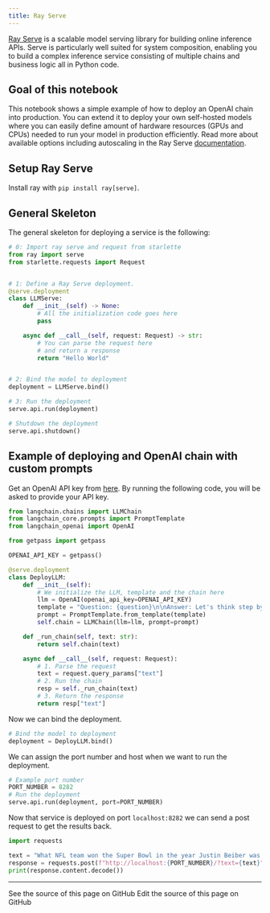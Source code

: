 ```yaml
---
title: Ray Serve
---
```


[Ray Serve](https://docs.ray.io/en/latest/serve/index.html) is a scalable model serving library for building online inference APIs. Serve is particularly well suited for system composition, enabling you to build a complex inference service consisting of multiple chains and business logic all in Python code.

## Goal of this notebook

This notebook shows a simple example of how to deploy an OpenAI chain into production. You can extend it to deploy your own self-hosted models where you can easily define amount of hardware resources (GPUs and CPUs) needed to run your model in production efficiently. Read more about available options including autoscaling in the Ray Serve [documentation](https://docs.ray.io/en/latest/serve/getting_started.html).

## Setup Ray Serve

Install ray with `pip install ray[serve]`.

## General Skeleton

The general skeleton for deploying a service is the following:

```python
# 0: Import ray serve and request from starlette
from ray import serve
from starlette.requests import Request


# 1: Define a Ray Serve deployment.
@serve.deployment
class LLMServe:
    def __init__(self) -> None:
        # All the initialization code goes here
        pass

    async def __call__(self, request: Request) -> str:
        # You can parse the request here
        # and return a response
        return "Hello World"


# 2: Bind the model to deployment
deployment = LLMServe.bind()

# 3: Run the deployment
serve.api.run(deployment)
```

```python
# Shutdown the deployment
serve.api.shutdown()
```

## Example of deploying and OpenAI chain with custom prompts

Get an OpenAI API key from [here](https://platform.openai.com/account/api-keys). By running the following code, you will be asked to provide your API key.

```python
from langchain.chains import LLMChain
from langchain_core.prompts import PromptTemplate
from langchain_openai import OpenAI
```

```python
from getpass import getpass

OPENAI_API_KEY = getpass()
```

```python
@serve.deployment
class DeployLLM:
    def __init__(self):
        # We initialize the LLM, template and the chain here
        llm = OpenAI(openai_api_key=OPENAI_API_KEY)
        template = "Question: {question}\n\nAnswer: Let's think step by step."
        prompt = PromptTemplate.from_template(template)
        self.chain = LLMChain(llm=llm, prompt=prompt)

    def _run_chain(self, text: str):
        return self.chain(text)

    async def __call__(self, request: Request):
        # 1. Parse the request
        text = request.query_params["text"]
        # 2. Run the chain
        resp = self._run_chain(text)
        # 3. Return the response
        return resp["text"]
```

Now we can bind the deployment.

```python
# Bind the model to deployment
deployment = DeployLLM.bind()
```

We can assign the port number and host when we want to run the deployment.

```python
# Example port number
PORT_NUMBER = 8282
# Run the deployment
serve.api.run(deployment, port=PORT_NUMBER)
```

Now that service is deployed on port `localhost:8282` we can send a post request to get the results back.

```python
import requests

text = "What NFL team won the Super Bowl in the year Justin Beiber was born?"
response = requests.post(f"http://localhost:{PORT_NUMBER}/?text={text}")
print(response.content.decode())
```

---

<CardGroup cols={2}>
  <Card title="View Source" icon="eye" href="https://github.com/langchain-ai/docs/blob/main/src/oss/python/integrations/providers/ray_serve.mdx">
    See the source of this page on GitHub
  </Card>
  <Card title="Edit Source" icon="pen-to-square" href="https://github.com/langchain-ai/docs/edit/main/src/oss/python/integrations/providers/ray_serve.mdx">
    Edit the source of this page on GitHub
  </Card>
</CardGroup>
